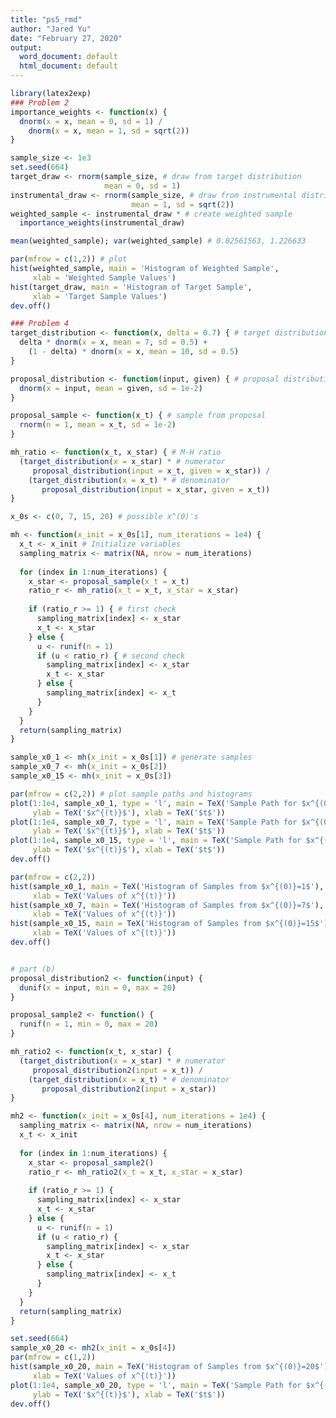 ```yaml
---
title: "ps5_rmd"
author: "Jared Yu"
date: "February 27, 2020"
output:
  word_document: default
  html_document: default
---
```


```r
library(latex2exp)
### Problem 2
importance_weights <- function(x) {
  dnorm(x = x, mean = 0, sd = 1) /
    dnorm(x = x, mean = 1, sd = sqrt(2))
}

sample_size <- 1e3
set.seed(664)
target_draw <- rnorm(sample_size, # draw from target distribution
                     mean = 0, sd = 1)
instrumental_draw <- rnorm(sample_size, # draw from instrumental distribution
                           mean = 1, sd = sqrt(2))
weighted_sample <- instrumental_draw * # create weighted sample
  importance_weights(instrumental_draw)

mean(weighted_sample); var(weighted_sample) # 0.02561563, 1.226633

par(mfrow = c(1,2)) # plot
hist(weighted_sample, main = 'Histogram of Weighted Sample',
     xlab = 'Weighted Sample Values')
hist(target_draw, main = 'Histogram of Target Sample',
     xlab = 'Target Sample Values')
dev.off()

### Problem 4
target_distribution <- function(x, delta = 0.7) { # target distribution
  delta * dnorm(x = x, mean = 7, sd = 0.5) +
    (1 - delta) * dnorm(x = x, mean = 10, sd = 0.5)
}

proposal_distribution <- function(input, given) { # proposal distribution
  dnorm(x = input, mean = given, sd = 1e-2)
}

proposal_sample <- function(x_t) { # sample from proposal
  rnorm(n = 1, mean = x_t, sd = 1e-2)
}

mh_ratio <- function(x_t, x_star) { # M-H ratio
  (target_distribution(x = x_star) * # numerator
     proposal_distribution(input = x_t, given = x_star)) /
    (target_distribution(x = x_t) * # denominator
       proposal_distribution(input = x_star, given = x_t))
}

x_0s <- c(0, 7, 15, 20) # possible x^(0)'s

mh <- function(x_init = x_0s[1], num_iterations = 1e4) {
  x_t <- x_init # Initialize variables
  sampling_matrix <- matrix(NA, nrow = num_iterations)
  
  for (index in 1:num_iterations) {
    x_star <- proposal_sample(x_t = x_t)
    ratio_r <- mh_ratio(x_t = x_t, x_star = x_star)
    
    if (ratio_r >= 1) { # first check
      sampling_matrix[index] <- x_star
      x_t <- x_star
    } else {
      u <- runif(n = 1)
      if (u < ratio_r) { # second check
        sampling_matrix[index] <- x_star
        x_t <- x_star
      } else {
        sampling_matrix[index] <- x_t
      }
    }
  }
  return(sampling_matrix)
}

sample_x0_1 <- mh(x_init = x_0s[1]) # generate samples
sample_x0_7 <- mh(x_init = x_0s[2])
sample_x0_15 <- mh(x_init = x_0s[3])

par(mfrow = c(2,2)) # plot sample paths and histograms
plot(1:1e4, sample_x0_1, type = 'l', main = TeX('Sample Path for $x^{(0)}=0$'),
     ylab = TeX('$x^{(t)}$'), xlab = TeX('$t$'))
plot(1:1e4, sample_x0_7, type = 'l', main = TeX('Sample Path for $x^{(0)}=7$'),
     ylab = TeX('$x^{(t)}$'), xlab = TeX('$t$'))
plot(1:1e4, sample_x0_15, type = 'l', main = TeX('Sample Path for $x^{(0)}=15$'),
     ylab = TeX('$x^{(t)}$'), xlab = TeX('$t$'))
dev.off()

par(mfrow = c(2,2))
hist(sample_x0_1, main = TeX('Histogram of Samples from $x^{(0)}=1$'),
     xlab = TeX('Values of x^{(t)}'))
hist(sample_x0_7, main = TeX('Histogram of Samples from $x^{(0)}=7$'),
     xlab = TeX('Values of x^{(t)}'))
hist(sample_x0_15, main = TeX('Histogram of Samples from $x^{(0)}=15$'),
     xlab = TeX('Values of x^{(t)}'))
dev.off()


# part (b)
proposal_distribution2 <- function(input) {
  dunif(x = input, min = 0, max = 20)
}

proposal_sample2 <- function() {
  runif(n = 1, min = 0, max = 20)
}

mh_ratio2 <- function(x_t, x_star) {
  (target_distribution(x = x_star) * # numerator
     proposal_distribution2(input = x_t)) /
    (target_distribution(x = x_t) * # denominator
       proposal_distribution2(input = x_star))
}

mh2 <- function(x_init = x_0s[4], num_iterations = 1e4) {
  sampling_matrix <- matrix(NA, nrow = num_iterations)
  x_t <- x_init
  
  for (index in 1:num_iterations) {
    x_star <- proposal_sample2()
    ratio_r <- mh_ratio2(x_t = x_t, x_star = x_star)
    
    if (ratio_r >= 1) {
      sampling_matrix[index] <- x_star
      x_t <- x_star
    } else {
      u <- runif(n = 1)
      if (u < ratio_r) {
        sampling_matrix[index] <- x_star
        x_t <- x_star
      } else {
        sampling_matrix[index] <- x_t
      }
    }
  }
  return(sampling_matrix)
}

set.seed(664)
sample_x0_20 <- mh2(x_init = x_0s[4])
par(mfrow = c(1,2))
hist(sample_x0_20, main = TeX('Histogram of Samples from $x^{(0)}=20$'),
     xlab = TeX('Values of x^{(t)}'))
plot(1:1e4, sample_x0_20, type = 'l', main = TeX('Sample Path for $x^{(0)}=20$'),
     ylab = TeX('$x^{(t)}$'), xlab = TeX('$t$'))
dev.off()

```